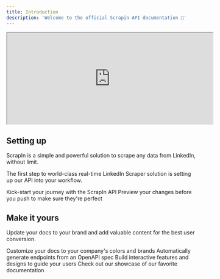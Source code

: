 ```yaml
---
title: Introduction
description: 'Welcome to the official Scrapin API documentation 👋'
---
```


<iframe width="540" height="240" src="https://www.youtube.com/embed/mDqzBMLvClg"> </iframe>

## Setting up

ScrapIn is a simple and powerful solution to scrape any data from LinkedIn, without limit.

The first step to world-class real-time LinkedIn Scraper solution is setting up our API into your workflow.

<CardGroup cols={2}>
  <Card
    title="Your API Key"
    icon="key"
    color="#ca8b04"
    href="https://mintlify.com/docs/quickstart"
  >
    Kick-start your journey with the ScrapIn API
  </Card>
  <Card
    title="Preview Changes"
    icon="image"
    href="https://mintlify.com/docs/development"
  >
    Preview your changes before you push to make sure they're perfect
  </Card>
</CardGroup>

## Make it yours

Update your docs to your brand and add valuable content for the best user conversion.

<CardGroup cols={2}>
  <Card
    title="Customize Style"
    icon="palette"
    href="https://mintlify.com/docs/settings/global"
  >
    Customize your docs to your company's colors and brands
  </Card>
  <Card
    title="Reference APIs"
    icon="code"
    href="https://mintlify.com/docs/api-playground/openapi"
  >
    Automatically generate endpoints from an OpenAPI spec
  </Card>
  <Card
    title="Add Components"
    icon="screwdriver-wrench"
    href="https://mintlify.com/docs/components/accordion"
  >
    Build interactive features and designs to guide your users
  </Card>
  <Card
    title="Get Inspiration"
    icon="stars"
    href="https://mintlify.com/showcase"
  >
    Check out our showcase of our favorite documentation
  </Card>
</CardGroup>
